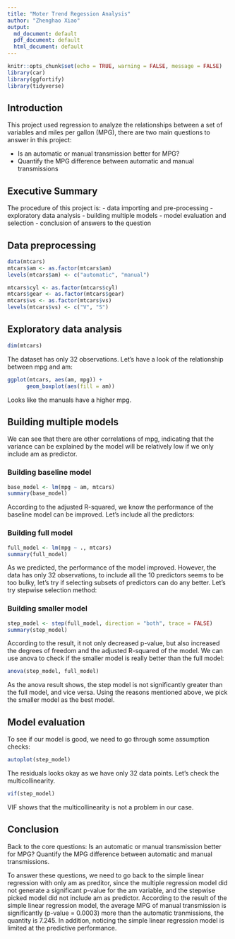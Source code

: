 ```yaml
---
title: "Moter Trend Regession Analysis"
author: "Zhenghao Xiao"
output:
  md_document: default
  pdf_document: default
  html_document: default
---
```


```r
knitr::opts_chunk$set(echo = TRUE, warning = FALSE, message = FALSE)
library(car)
library(ggfortify)
library(tidyverse)
```

## Introduction

This project used regression to analyze the relationships between a set of variables and miles per gallon (MPG), there are two main questions to answer in this project:

- Is an automatic or manual transmission better for MPG?
- Quantify the MPG difference between automatic and manual transmissions

## Executive Summary

The procedure of this project is:
- data importing and pre-processing
- exploratory data analysis
- building multiple models 
- model evaluation and selection
- conclusion of answers to the question


## Data preprocessing

```r
data(mtcars)
mtcars$am <- as.factor(mtcars$am)
levels(mtcars$am) <- c("automatic", "manual")

mtcars$cyl <- as.factor(mtcars$cyl)
mtcars$gear <- as.factor(mtcars$gear)
mtcars$vs <- as.factor(mtcars$vs)
levels(mtcars$vs) <- c("V", "S")
```

## Exploratory data analysis

```r
dim(mtcars)
```

The dataset has only 32 observations. Let's have a look of the relationship between mpg and am:

```r
ggplot(mtcars, aes(am, mpg)) +
      geom_boxplot(aes(fill = am))

```

Looks like the manuals have a higher mpg. 

## Building multiple models

We can see that there are other correlations of mpg, indicating that the variance can be explained by the model will be relatively low if we only include am as predictor.

### Building baseline model

```r
base_model <- lm(mpg ~ am, mtcars)
summary(base_model)
```

According to the adjusted R-squared, we know the performance of the baseline model can be improved. Let's include all the predictors:

### Building full model

```r
full_model <- lm(mpg ~ ., mtcars)
summary(full_model)
```

As we predicted, the performance of the model improved. However, the data has only 32 observations, to include all the 10 predictors seems to be too bulky, let's try if selecting subsets of predictors can do any better. Let's try stepwise selection method:

### Building smaller model

```r
step_model <- step(full_model, direction = "both", trace = FALSE)
summary(step_model)
```

According to the result, it not only decreased p-value, but also increased the degrees of freedom and the adjusted R-squared of the model. We can use anova to check if the smaller model is really better than the full model:

```r
anova(step_model, full_model)
```

As the anova result shows, the step model is not significantly greater than the full model, and vice versa. Using the reasons mentioned above, we pick the smaller model as the best model.

## Model evaluation

To see if our model is good, we need to go through some assumption checks: 
```r
autoplot(step_model)
```

The residuals looks okay as we have only 32 data points. Let's check the multicollinearity.

```r
vif(step_model)
```

VIF shows that the multicollinearity is not a problem in our case. 

## Conclusion

Back to the core questions: Is an automatic or manual transmission better for MPG? Quantify the MPG difference between automatic and manual transmissions.

To answer these questions, we need to go back to the simple linear regression with only am as preditor, since the multiple regression model did not generate a significant p-value for the am variable, and the stepwise picked model did not include am as predictor. According to the result of the simple linear regression model, the average MPG of manual transmission is significantly (p-value = 0.0003) more than the automatic tranmissions, the quantity is 7.245. In addition, noticing the simple linear regression model is limited at the predictive performance. 


